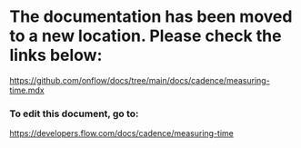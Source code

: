 # The documentation has been moved to a new location. Please check the links below:

https://github.com/onflow/docs/tree/main/docs/cadence/measuring-time.mdx

### To edit this document, go to:

https://developers.flow.com/docs/cadence/measuring-time

